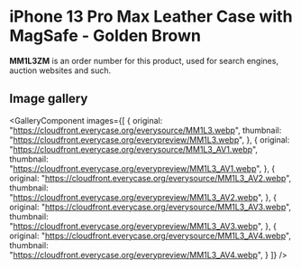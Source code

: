 
# iPhone 13 Pro Max Leather Case with MagSafe - Golden Brown

<Callout type='info' emoji='👉🏻'>**MM1L3ZM** is an order number for this product, used for search engines, auction websites and such.</Callout>

## Image gallery

<GalleryComponent
    images={[
      {
        original: "https://cloudfront.everycase.org/everysource/MM1L3.webp",
        thumbnail: "https://cloudfront.everycase.org/everypreview/MM1L3.webp",
      },
      {
        original: "https://cloudfront.everycase.org/everysource/MM1L3_AV1.webp",
        thumbnail: "https://cloudfront.everycase.org/everypreview/MM1L3_AV1.webp",
      },
      {
        original: "https://cloudfront.everycase.org/everysource/MM1L3_AV2.webp",
        thumbnail: "https://cloudfront.everycase.org/everypreview/MM1L3_AV2.webp",
      },
      {
        original: "https://cloudfront.everycase.org/everysource/MM1L3_AV3.webp",
        thumbnail: "https://cloudfront.everycase.org/everypreview/MM1L3_AV3.webp",
      },
      {
        original: "https://cloudfront.everycase.org/everysource/MM1L3_AV4.webp",
        thumbnail: "https://cloudfront.everycase.org/everypreview/MM1L3_AV4.webp",
      }
    ]}
  />
